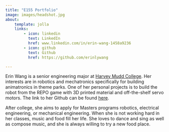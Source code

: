 ```yaml
---
title: "E155 Portfolio"
image: images/headshot.jpg
about:
    template: jolla
    links:
        - icon: linkedin
          text: LinkedIn
          href: www.linkedin.com/in/erin-wang-1458a9236
        - icon: github
          text: Github
          href: https://github.com/erinlywang

---
```


Erin Wang is a senior engineering major at [Harvey Mudd College](https://hmc.edu). Her interests are in robotics and mechatronics specifically for building animatronics in theme parks. One of her personal projects is to build the robot from the REPO game with 3D printed material and off-the-shelf servo motors. The link to her Github can be found [here](https://github.com/erinlywang).

After college, she aims to apply for Masters programs robotics, electrical engineering, or mechanical engineering. When she is not working hard in her classes, music and food fill her life. She loves to dance and sing as well as compose music, and she is always willing to try a new food place. 

